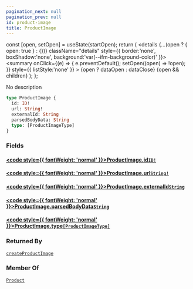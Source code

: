 ```yaml
---
pagination_next: null
pagination_prev: null
id: product-image
title: ProductImage
---
```









  const [open, setOpen] = useState(startOpen);
  return (
    <details {...(open ? { open: true } : {})} className="details" style={{ border:'none', boxShadow:'none', background:'var(--ifm-background-color)' }}>
      <summary
        onClick={(e) => {
          e.preventDefault();
          setOpen((open) => !open);
        }}
        style={{ listStyle:'none' }}
      >
      {open ? dataOpen : dataClose}
      </summary>
      {open && children}
    </details>
  );
};








No description


```graphql
type ProductImage {
  id: ID!
  url: String!
  externalId: String
  parsedBodyData: String
  type: [ProductImageType]
}
```




### Fields

#### [<code style={{ fontWeight: 'normal' }}>ProductImage.<b>id</b></code>](#)<Bullet />[`ID!`](/types/scalars/id) <Badge class="badge badge--secondary" text="non-null"/> <Badge class="badge badge--secondary" text="scalar"/> 
> 
> 
> 
> 

#### [<code style={{ fontWeight: 'normal' }}>ProductImage.<b>url</b></code>](#)<Bullet />[`String!`](/types/scalars/string) <Badge class="badge badge--secondary" text="non-null"/> <Badge class="badge badge--secondary" text="scalar"/> 
> 
> 
> 
> 

#### [<code style={{ fontWeight: 'normal' }}>ProductImage.<b>externalId</b></code>](#)<Bullet />[`String`](/types/scalars/string) <Badge class="badge badge--secondary" text="scalar"/> 
> 
> 
> 
> 

#### [<code style={{ fontWeight: 'normal' }}>ProductImage.<b>parsedBodyData</b></code>](#)<Bullet />[`String`](/types/scalars/string) <Badge class="badge badge--secondary" text="scalar"/> 
> 
> 
> 
> 

#### [<code style={{ fontWeight: 'normal' }}>ProductImage.<b>type</b></code>](#)<Bullet />[`[ProductImageType]`](/types/enums/product-image-type) <Badge class="badge badge--secondary" text="list"/> <Badge class="badge badge--secondary" text="enum"/> 
> 
> 
> 
> 





### Returned By

[`createProductImage`](/api/mutations/create-product-image)  <Badge class="badge badge--secondary" text="mutation"/>

### Member Of

[`Product`](/types/objects/product)  <Badge class="badge badge--secondary" text="object"/>

